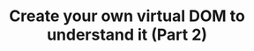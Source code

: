 ---
title: Create your own virtual DOM to understand it (Part 2)
description: This article is the continuation of first part(so you better read first part too :), where we learnt how to create virtual nodes with JSX-like function hyperscript and render them. In this part we will implement “diffing” algorithm of virtual DOM.
readTimeInMins: 9
publishedOn: 28-07-2018
---
